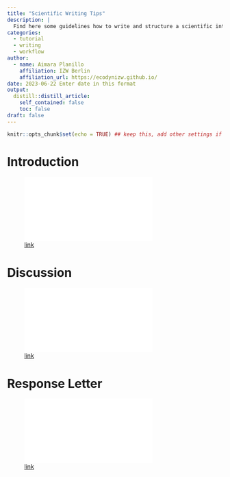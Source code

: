 ```yaml
---
title: "Scientific Writing Tips"
description: |
  Find here some guidelines how to write and structure a scientific introduction, a scientific discussion or prepare a response letter for your revisions. You will find three pdf documents, one for each section. 
categories:
  - tutorial
  - writing
  - workflow
author:
  - name: Aimara Planillo
    affiliation: IZW Berlin
    affiliation_url: https://ecodynizw.github.io/
date: 2023-06-22 Enter date in this format
output:
  distill::distill_article:
    self_contained: false
    toc: false
draft: false
---
```


```r
knitr::opts_chunk$set(echo = TRUE) ## keep this, add other settings if needed
```

# Introduction

![[link](https://github.com/EcoDynIZW/EcoDynIZW.github.io/raw/main/_posts/scientificwritingtips/man/Introduction_str.pdf)](man/Introduction_str.pdf)

# Discussion

![[link](https://github.com/EcoDynIZW/EcoDynIZW.github.io/raw/main/_posts/scientificwritingtips/man/Discussion_str.pdf)](man/Discussion_str.pdf)

# Response Letter

![[link](https://github.com/EcoDynIZW/EcoDynIZW.github.io/raw/main/_posts/scientificwritingtips/man/ResponseLetter.pdf)](man/ResponseLetter.pdf)






